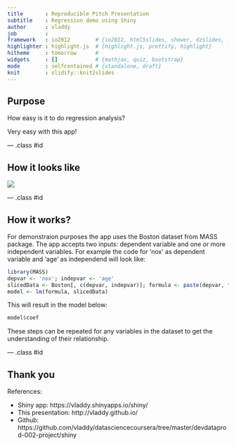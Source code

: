 ```yaml
---
title       : Reproducible Pitch Presentation
subtitle    : Regression demo using Shiny
author      : vladdy
job         : 
framework   : io2012        # {io2012, html5slides, shower, dzslides, ...}
highlighter : highlight.js  # {highlight.js, prettify, highlight}
hitheme     : tomorrow      # 
widgets     : []            # {mathjax, quiz, bootstrap}
mode        : selfcontained # {standalone, draft}
knit        : slidify::knit2slides
---
```


## Purpose

How easy is it to do regression analysis?

Very easy with this app!

--- .class #id 

## How it looks like

<img src="assets/img/sh.png"/>

--- .class #id 

## How it works?

For demonstraion purposes the app uses the Boston dataset from MASS package. The app accepts two inputs: dependent variable and one or more independent variables. For example the code for 'nox' as dependent variable and 'age' as independend will look like:

```r
library(MASS)
depvar <- 'nox'; indepvar <- 'age'
slicedData <- Boston[, c(depvar, indepvar)]; formula <- paste(depvar, ".", sep="~")
model <- lm(formula, slicedData)
```

This will result in the model below:

```r
model$coef
```

These steps can be repeated for any variables in the dataset to get the understanding of their relationship.

--- .class #id 

## Thank you

References:

* Shiny app: https://vladdy.shinyapps.io/shiny/
* This presentation: http://vladdy.github.io/
* Github: https://github.com/vladdy/datasciencecoursera/tree/master/devdataprod-002-project/shiny

